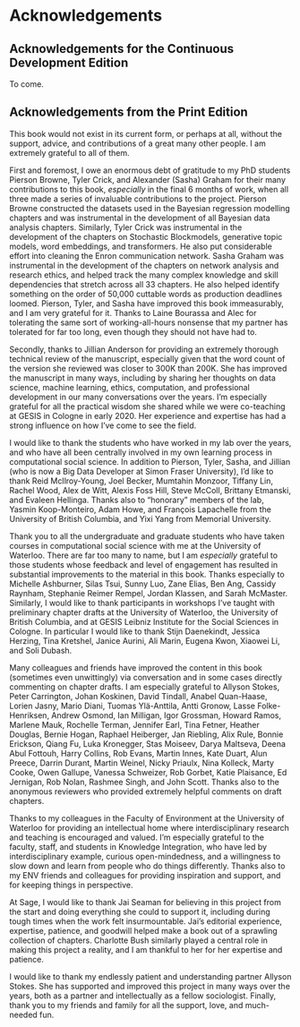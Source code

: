 # Acknowledgements

## Acknowledgements for the Continuous Development Edition

To come. 

## Acknowledgements from the Print Edition

This book would not exist in its current form, or perhaps at all, without the support, advice, and contributions of a great many other people. I am extremely grateful to all of them.

First and foremost, I owe an enormous debt of gratitude to my PhD students Pierson Browne, Tyler Crick, and Alexander (Sasha) Graham for their many contributions to this book, *especially* in the final 6 months of work, when all three made a series of invaluable contributions to the project. Pierson Browne constructed the datasets used in the Bayesian regression modelling chapters and was instrumental in the development of all Bayesian data analysis chapters. Similarly, Tyler Crick was instrumental in the development of the chapters on Stochastic Blockmodels, generative topic models, word embeddings, and transformers. He also put considerable effort into cleaning the Enron communication network. Sasha Graham was instrumental in the development of the chapters on network analysis and research ethics, and helped track the many complex knowledge and skill dependencies that stretch across all 33 chapters. He also helped identify something on the order of 50,000 cuttable words as production deadlines loomed. Pierson, Tyler, and Sasha have improved this book immeasurably, and I am very grateful for it. Thanks to Laine Bourassa and Alec for tolerating the same sort of working-all-hours nonsense that my partner has tolerated for far too long, even though they should not have had to.

Secondly, thanks to Jillian Anderson for providing an extremely thorough technical review of the manuscript, especially given that the word count of the version she reviewed was closer to 300K than 200K. She has improved the manuscript in many ways, including by sharing her thoughts on data science, machine learning, ethics, computation, and professional development in our many conversations over the years. I'm especially grateful for all the practical wisdom she shared while we were co-teaching at GESIS in Cologne in early 2020. Her experience and expertise has had a strong influence on how I've come to see the field. 

I would like to thank the students who have worked in my lab over the years, and who have all been centrally involved in my own learning process in computational social science. In addition to Pierson, Tyler, Sasha, and Jillian (who is now a Big Data Developer at Simon Fraser University), I'd like to thank Reid McIlroy-Young, Joel Becker, Mumtahin Monzoor, Tiffany Lin, Rachel Wood, Alex de Witt, Alexis Foss Hill, Steve McColl, Brittany Etmanski, and Evaleen Hellinga. Thanks also to "honorary" members of the lab, Yasmin Koop-Monteiro, Adam Howe, and François Lapachelle from the University of British Columbia, and Yixi Yang from Memorial University. 

Thank you to all the undergraduate and graduate students who have taken courses in computational social science with me at the University of Waterloo. There are far too many to name, but I am *especially* grateful to those students whose feedback and level of engagement has resulted in substantial improvements to the material in this book. Thanks especially to Michelle Ashburner, Silas Tsui, Sunny Luo, Zane Elias, Ben Ang, Cassidy Raynham, Stephanie Reimer Rempel, Jordan Klassen, and Sarah McMaster. Similarly, I would like to thank participants in workshops I've taught with preliminary chapter drafts at the University of Waterloo, the University of British Columbia, and at GESIS Leibniz Institute for the Social Sciences in Cologne. In particular I would like to thank Stijn Daenekindt, Jessica Herzing, Tina Kretshel, Janice Aurini, Ali Marin, Eugena Kwon, Xiaowei Li, and Soli Dubash.

Many colleagues and friends have improved the content in this book (sometimes even unwittingly) via conversation and in some cases directly commenting on chapter drafts. I am especially grateful to Allyson Stokes, Peter Carrington, Johan Koskinen, David Tindall, Anabel Quan-Haase, Lorien Jasny, Mario Diani, Tuomas Ylä-Anttila, Antti Gronow, Lasse Folke-Henriksen, Andrew Osmond, Ian Milligan, Igor Grossman, Howard Ramos, Marlene Mauk, Rochelle Terman, Jennifer Earl, Tina Fetner, Heather Douglas, Bernie Hogan, Raphael Heiberger, Jan Riebling, Alix Rule, Bonnie Erickson, Qiang Fu, Luka Kronegger, Stas Moiseev, Darya Maltseva, Deena Abul Fottouh, Harry Collins, Rob Evans, Martin Innes, Kate Duart, Alun Preece, Darrin Durant, Martin Weinel, Nicky Priaulx, Nina Kolleck, Marty Cooke, Owen Gallupe, Vanessa Schweizer, Rob Gorbet, Katie Plaisance, Ed Jernigan, Rob Nolan, Rashmee Singh, and John Scott. Thanks also to the anonymous reviewers who provided extremely helpful comments on draft chapters.

Thanks to my colleagues in the Faculty of Environment at the University of Waterloo for providing an intellectual home where interdisciplinary research and teaching is encouraged and valued. I'm especially grateful to the faculty, staff, and students in Knowledge Integration, who have led by interdisciplinary example, curious open-mindedness, and a willingness to slow down and learn from people who do things differently. Thanks also to my ENV friends and colleagues for providing inspiration and support, and for keeping things in perspective. 

At Sage, I would like to thank Jai Seaman for believing in this project from the start and doing everything she could to support it, including during tough times when the work felt insurmountable. Jai's editorial experience, expertise, patience, and goodwill helped make a book out of a sprawling collection of chapters. Charlotte Bush similarly played a central role in making this project a reality, and I am thankful to her for her expertise and patience. 

I would like to thank my endlessly patient and understanding partner Allyson Stokes. She has supported and improved this project in many ways over the years, both as a partner and intellectually as a fellow sociologist. Finally, thank you to my friends and family for all the support, love, and much-needed fun.

